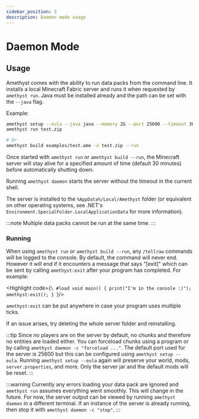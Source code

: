 ```yaml
---
sidebar_position: 3
description: Daemon mode usage
---
```



# Daemon Mode

## Usage

Amethyst comes with the ability to run data packs from the command line. It installs a local Minecraft Fabric server and runs it when requested by `amethyst run`. Java must be installed already and the path can be set with the `--java` flag.

Example:

```sh
amethyst setup --eula --java java --memory 2G --port 25600 --timeout 30
amethyst run test.zip

# Or
amethyst build examples/test.ame -o test.zip --run
```

Once started with `amethyst run` or `amethyst build --run`, the Minecraft server will stay alive for a specified amount of time (default 30 minutes) before automatically shutting down.

Running `amethyst daemon` starts the server without the timeout in the current shell. 

The server is installed to the `%AppData%/Local/Amethyst` folder (or equivalent on other operating systems, see .NET's `Environment.SpecialFolder.LocalApplicationData` for more information).

:::note
Multiple data packs cannot be run at the same time.
:::

### Running

When using `amethyst run` or `amethyst build --run`, any `/tellraw` commands will be logged to the console. By default, the command will never end. However it will end if it encounters a message that says "[exit]" which can be sent by calling `amethyst:exit` after your program has completed. For example:

<Highlight code={`\
    #load
    void main() {
        print("I'm in the console :)");
        amethyst:exit();
    }
`}/>

`amethyst:exit` can be put anywhere in case your program uses multiple ticks.

If an issue arises, try deleting the whole server folder and reinstalling.

:::tip
Since no players are on the server by default, no chunks and therefore no entities are loaded either. You can forceload chunks using a program or by calling `amethyst daemon -c "forceload ..."`. The default port used for the server is 25600 but this can be configured using `amethyst setup --eula`. Running `amethyst setup --eula` again will preserve your world, mods, `server.properties`, and more. Only the server jar and the default mods will be reset.
:::

:::warning
Currently any errors loading your data pack are ignored and `amethyst run` assumes everything went smoothly. This will change in the future. For now, the server output can be viewed by running `amethyst daemon` in a different terminal. If an instance of the server is already running, then stop it with `amethyst daemon -c "stop"`.
:::
